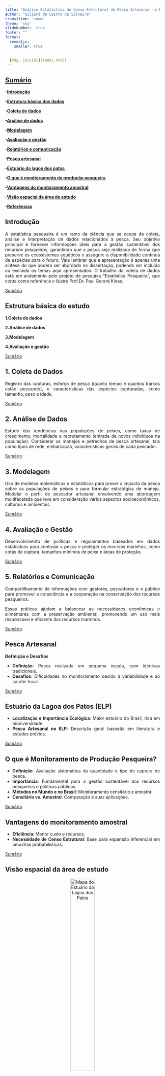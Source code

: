 ```yaml
---
title: "Análise Estatística do Censo Estrutural de Pesca Artesanal no Estuário da Lagoa dos Patos - 2024"
author: "Giliard de Castro da Silveira"
transition: 'zoom'
theme: 'sky'
slideNumber:  true
footer: "" 
format: 
  revealjs:
    smaller: true 
    
  
  [Pág. inicial](index.html)
---
```

## **[Sumário](#sumário)**

 **-[Introdução](#pág3)** 

 **-[Estrutura básica dos dados](#pág4)**
 
 **-[Coleta de dados](#pág5)**
 
 **-[Análise de dados](#pág6)**
 
 **-[Modelagem](#pág7)**
 
 **-[Avaliação e gestão](#pág8)**
 
 **-[Relatórios e comunicação](#pág9)**
 
 **-[Pesca artesanal](#pág10)**
 
 **-[Estuário da lagos dos patos](#pág11)**
 
 **-[O que é monitoramento de produção pesqueira](#pág12)**
 
 **-[Vantagens do monitoramento amostral](#pág13)**
 
 **-[Visão espacial da área de estudo](#pág14)**
 
 **-[Referências](#pág15)**
 
 
## Introdução {#pág3}

<div style="text-align: justify;">
A estatística pesqueira é um ramo da ciência que se ocupa da coleta, análise e interpretação de dados relacionados à pesca. Seu objetivo principal é fornecer informações úteis para a gestão sustentável dos recursos pesqueiros, garantindo que a pesca seja realizada de forma que preserve os ecossistemas aquáticos e assegure a disponibilidade contínua de espécies para o futuro.
Vale lembrar que a apresentação é apenas uma síntese do que poderá ser abordado na dissertação, podendo ser incluído ou excluído os temas aqui apresentados.
O trabalho da coleta de dados está em andamento pelo projeto de pesquisa "Estatística Pesqueira", que conta como referência o ilustre Prof.Dr. Paul Gerard Kinas.
</div>



 <footer class="footer">
  <a href="#sumário">Sumário</a>
</footer>

## Estrutura básica do estudo {#pág4}


 **1.Coleta de dados**
 
 **2.Análise de dados**
 
 **3.Modelagem**
 
 **4.Avaliação e gestão**
 
 <footer class="footer">
  <a href="#sumário">Sumário</a>
</footer>

## 1. **Coleta de Dados**  {#pág5}

<div style="text-align: justify;">
Registro das capturas, esforço de pesca (quanto tempo e quantos barcos estão pescando), e características das espécies capturadas, como tamanho, peso e idade.
</div>

<footer class="footer">
  <a href="#sumário">Sumário</a>
</footer>

## 2. **Análise de Dados** {#pág6} 

<div style="text-align: justify;">
Estudo das tendências nas populações de peixes, como taxas de crescimento, mortalidade e recrutamento (entrada de novos indivíduos na população).
Considerar os manejos e petrechos de pesca artesanal, tais como tipos de rede, embarcação, características gerais de cada pescador.
</div>

<footer class="footer">
  <a href="#sumário">Sumário</a>
</footer>

## 3. **Modelagem** {#pág7}
<div style="text-align: justify;">
Uso de modelos matemáticos e estatísticos para prever o impacto da pesca sobre as populações de peixes e para formular estratégias de manejo.
Modelar o perfil do pescador artesanal envolvendo uma abordagem multifacetada que leva em consideração vários aspectos socioeconômicos, culturais e ambientais.
</div>

<footer class="footer">
  <a href="#sumário">Sumário</a>
</footer>

## 4. **Avaliação e Gestão** {#pág8}
<div style="text-align: justify;">
Desenvolvimento de políticas e regulamentos baseados em dados estatísticos para controlar a pesca e proteger os recursos marinhos, como cotas de captura, tamanhos mínimos de peixe e áreas de proteção.
</div>

<footer class="footer">
  <a href="#sumário">Sumário</a>
</footer>

## 5. **Relatórios e Comunicação** {#pág9}
<div style="text-align: justify;">
Compartilhamento de informações com gestores, pescadores e o público para promover a consciência e a cooperação na conservação dos recursos pesqueiros.

Essas práticas ajudam a balancear as necessidades econômicas e alimentares com a preservação ambiental, promovendo um uso mais responsável e eficiente dos recursos marinhos.
</div>

<footer class="footer">
  <a href="#sumário">Sumário</a>
</footer>


## Pesca Artesanal{#pág10}

**Definição e Desafios**
<div style="text-align: justify;">

- **Definição**: Pesca realizada em pequena escala, com técnicas tradicionais.
- **Desafios**: Dificuldades no monitoramento devido à variabilidade e ao caráter local.

</div>

<footer class="footer">
  <a href="#sumário">Sumário</a>
</footer>


## Estuário da Lagoa dos Patos (ELP) {#pág11}

<div style="text-align: justify;">

- **Localização e Importância Ecológica**: Maior estuário do Brasil, rica em biodiversidade.
- **Pesca Artesanal no ELP**: Descrição geral baseada em literatura e estudos prévios.

</div>

<footer class="footer">
  <a href="#sumário">Sumário</a>
</footer>

## O que é Monitoramento de Produção Pesqueira? {#pág12}

<div style="text-align: justify;">
- **Definição**: Avaliação sistemática da quantidade e tipo de captura de pesca.
- **Importância**: Fundamental para a gestão sustentável dos recursos pesqueiros e políticas públicas.
- **Métodos no Mundo e no Brasil**: Monitoramento censitário e amostral.
- **Censitário vs. Amostral**: Comparação e suas aplicações.

</div>

<footer class="footer">
  <a href="#sumário">Sumário</a>
</footer>


## Vantagens do monitoramento amostral{#pág13}

<div style="text-align: justify;">
- **Eficiência**: Menor custo e recursos.
- **Necessidade de Censo Estrutural**: Base para expansão inferencial em amostras probabilísticas.
</div>

<footer class="footer">
  <a href="#sumário">Sumário</a>
</footer>



## Visão espacial da área de estudo {#pág14}

<div style="text-align: center;">
  <img src="https://4.bp.blogspot.com/-QeBkqmRsc2c/TxM5xn8-KSI/AAAAAAAACTQ/zzzAwTE0Ghc/s1600/Limites+do+estu%25C3%25A1rio.jpg" alt="Mapa do Estuário da Lagoa dos Patos" style="width: 40%; max-width: 600px;"/>
</div>


<footer class="footer">
  <a href="#sumário">Sumário</a>
</footer>




## Referências {#pág15}
[Ministério da pesca(2010)](https://www.icmbio.gov.br/cepsul/images/stories/biblioteca/download/estatistica/est_2010_nac_boletim.pdf)

[IBAMA (2006)](https://www.gov.br/ibama/pt-br/phocadownload/biodiversidade/biodiversidade-aquatica/gestao-pesqueira/publicacoes/2006-censo-estrutural-da-pesca.pdf)

[Blog Pesca na lagoa](https://4.bp.blogspot.com/-QeBkqmRsc2c/TxM5xn8-KSI/AAAAAAAACTQ/zzzAwTE0Ghc/s1600/Limites+do+estu%25C3%25A1rio.jpg)



<footer class="footer">
  <a href="#sumário">Sumário</a> 
  
  
   [Pág. inicial](index.html)
</footer>

